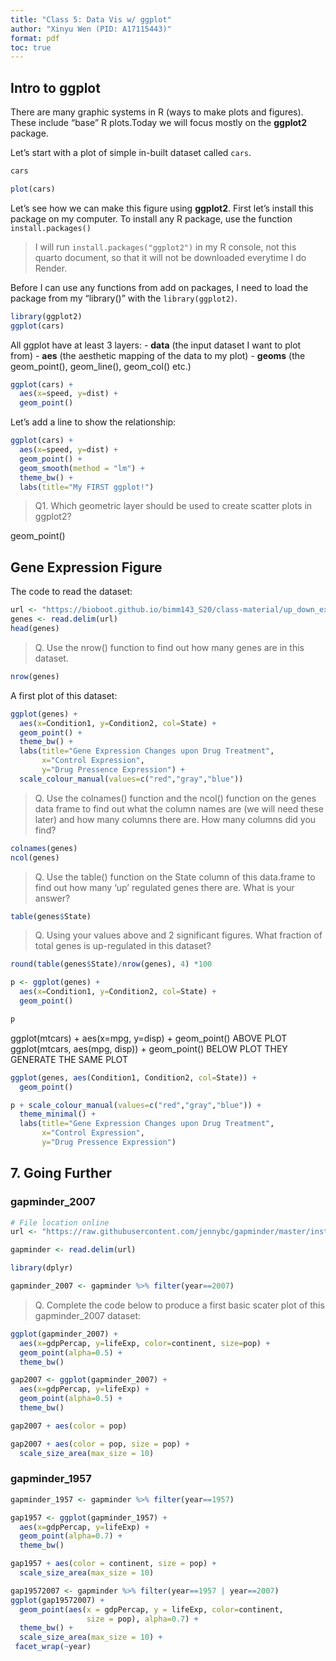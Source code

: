 ```yaml
---
title: "Class 5: Data Vis w/ ggplot"
author: "Xinyu Wen (PID: A17115443)"
format: pdf
toc: true
---
```


## Intro to ggplot

There are many graphic systems in R (ways to make plots and figures). These include "base" R plots.Today we will focus mostly on the **ggplot2** package.

Let's start with a plot of simple in-built dataset called `cars`.

```r
cars
```



```r
plot(cars)
```

Let's see how we can make this figure using **ggplot2**. First let's install this package on my computer. To install any R package, use the function `install.packages()`

> I will run `install.packages("ggplot2")` in my R console, not this quarto document, so that it will not be downloaded everytime I do Render.

Before I can use any functions from add on packages, I need to load the package from my "library()" with the `library(ggplot2)`.


```r
library(ggplot2)
ggplot(cars)
```

All ggplot have at least 3 layers: 
- **data** (the input dataset I want to plot from)
- **aes** (the aesthetic mapping of the data to my plot) 
- **geoms** (the geom_point(), geom_line(), geom_col() etc.)

```r
ggplot(cars) +
  aes(x=speed, y=dist) +
  geom_point()
```
Let's add a line to show the relationship:

```r
ggplot(cars) +
  aes(x=speed, y=dist) +
  geom_point() +
  geom_smooth(method = "lm") +
  theme_bw() +
  labs(title="My FIRST ggplot!")
```

> Q1. Which geometric layer should be used to create scatter plots in ggplot2? 

geom_point()

## Gene Expression Figure

The code to read the dataset:
```r
url <- "https://bioboot.github.io/bimm143_S20/class-material/up_down_expression.txt"
genes <- read.delim(url)
head(genes)
```

> Q. Use the nrow() function to find out how many genes are in this dataset.

```r
nrow(genes)
```

A first plot of this dataset:

```r
ggplot(genes) +
  aes(x=Condition1, y=Condition2, col=State) +
  geom_point() +
  theme_bw() +
  labs(title="Gene Expression Changes upon Drug Treatment",
       x="Control Expression",
       y="Drug Pressence Expression") +
  scale_colour_manual(values=c("red","gray","blue"))

```
> Q. Use the colnames() function and the ncol() function on the genes data frame to find out what the column names are (we will need these later) and how many columns there are. How many columns did you find?

```r
colnames(genes)
ncol(genes)
```


> Q. Use the table() function on the State column of this data.frame to find out how many ‘up’ regulated genes there are. What is your answer? 

```r
table(genes$State)
```

> Q. Using your values above and 2 significant figures. What fraction of total genes is up-regulated in this dataset?

```r
round(table(genes$State)/nrow(genes), 4) *100
```

```r
p <- ggplot(genes) +
  aes(x=Condition1, y=Condition2, col=State) +
  geom_point()
```








```r
p
```

ggplot(mtcars) + aes(x=mpg, y=disp) + geom_point() ABOVE PLOT
ggplot(mtcars, aes(mpg, disp)) + geom_point() BELOW PLOT
THEY GENERATE THE SAME PLOT
```r
ggplot(genes, aes(Condition1, Condition2, col=State)) +
  geom_point()
```










```r
p + scale_colour_manual(values=c("red","gray","blue")) + 
  theme_minimal() +
  labs(title="Gene Expression Changes upon Drug Treatment",
       x="Control Expression",
       y="Drug Pressence Expression")
```


## 7. Going Further
### gapminder_2007

```r
# File location online
url <- "https://raw.githubusercontent.com/jennybc/gapminder/master/inst/extdata/gapminder.tsv"

gapminder <- read.delim(url)
```

```r
library(dplyr)

gapminder_2007 <- gapminder %>% filter(year==2007)
```


> Q. Complete the code below to produce a first basic scater plot of this gapminder_2007 dataset:

```r
ggplot(gapminder_2007) +
  aes(x=gdpPercap, y=lifeExp, color=continent, size=pop) +
  geom_point(alpha=0.5) + 
  theme_bw()
```

```r
gap2007 <- ggplot(gapminder_2007) +
  aes(x=gdpPercap, y=lifeExp) +
  geom_point(alpha=0.5) + 
  theme_bw()
```

```r
gap2007 + aes(color = pop)
```

```r
gap2007 + aes(color = pop, size = pop) +
  scale_size_area(max_size = 10)
```

### gapminder_1957

```r
gapminder_1957 <- gapminder %>% filter(year==1957)
```

```r
gap1957 <- ggplot(gapminder_1957) +
  aes(x=gdpPercap, y=lifeExp) +
  geom_point(alpha=0.7) + 
  theme_bw()
```

```r
gap1957 + aes(color = continent, size = pop) +
  scale_size_area(max_size = 10)
```

```r
gap19572007 <- gapminder %>% filter(year==1957 | year==2007)
ggplot(gap19572007) + 
  geom_point(aes(x = gdpPercap, y = lifeExp, color=continent,
                 size = pop), alpha=0.7) + 
  theme_bw() +
  scale_size_area(max_size = 10) +
 facet_wrap(~year)
```







